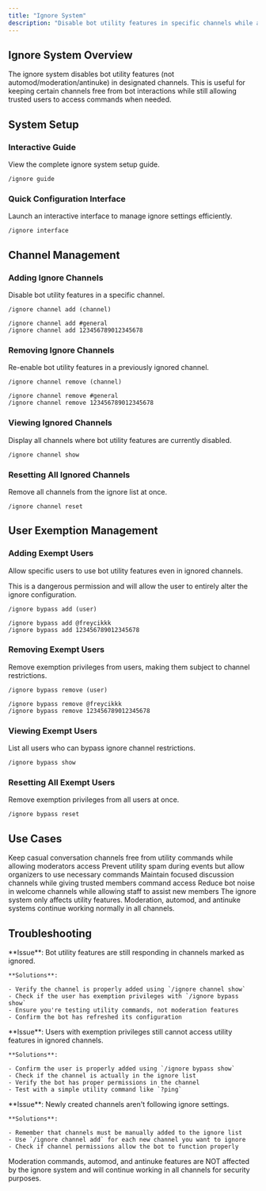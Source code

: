 ```yaml
---
title: "Ignore System"
description: "Disable bot utility features in specific channels while allowing exempt users to bypass these restrictions."
---
```


## Ignore System Overview

The ignore system disables bot utility features (not automod/moderation/antinuke) in designated channels. This is useful for keeping certain channels free from bot interactions while still allowing trusted users to access commands when needed.

## System Setup

### Interactive Guide

View the complete ignore system setup guide.

```Unspecified Example
/ignore guide
```

### Quick Configuration Interface

Launch an interactive interface to manage ignore settings efficiently.

```Unspecified Example
/ignore interface
```

## Channel Management

### Adding Ignore Channels

Disable bot utility features in a specific channel.

<CodeGroup>

```Unspecified Example
/ignore channel add (channel)
```


```Unspecified Syntax
/ignore channel add #general
/ignore channel add 123456789012345678
```

</CodeGroup>

### Removing Ignore Channels

Re-enable bot utility features in a previously ignored channel.

<CodeGroup>

```Unspecified Example
/ignore channel remove (channel)
```


```Unspecified Syntax
/ignore channel remove #general
/ignore channel remove 123456789012345678
```

</CodeGroup>

### Viewing Ignored Channels

Display all channels where bot utility features are currently disabled.

```Unspecified Example
/ignore channel show
```

### Resetting All Ignored Channels

Remove all channels from the ignore list at once.

```Unspecified Example
/ignore channel reset
```

## User Exemption Management

### Adding Exempt Users

Allow specific users to use bot utility features even in ignored channels.

<Warning>
  This is a dangerous permission and will allow the user to entirely alter the ignore configuration.
</Warning>

<CodeGroup>

```Unspecified Example
/ignore bypass add (user)
```


```Unspecified Syntax
/ignore bypass add @freycikkk
/ignore bypass add 123456789012345678
```

</CodeGroup>

### Removing Exempt Users

Remove exemption privileges from users, making them subject to channel restrictions.

<CodeGroup>

```Unspecified Example
/ignore bypass remove (user)
```


```Unspecified Syntax
/ignore bypass remove @freycikkk
/ignore bypass remove 123456789012345678
```

</CodeGroup>

### Viewing Exempt Users

List all users who can bypass ignore channel restrictions.

```Unspecified Example
/ignore bypass show
```

### Resetting All Exempt Users

Remove exemption privileges from all users at once.

```Unspecified Example
/ignore bypass reset
```

## Use Cases

<CardGroup cols={2}>
  <Card title="General Chat">
    Keep casual conversation channels free from utility commands while allowing moderators access
  </Card>
  <Card title="Event Channels">
    Prevent utility spam during events but allow organizers to use necessary commands
  </Card>
  <Card title="Serious Discussions">
    Maintain focused discussion channels while giving trusted members command access
  </Card>
  <Card title="Newcomer Areas">
    Reduce bot noise in welcome channels while allowing staff to assist new members
  </Card>
</CardGroup>

<Note>
  The ignore system only affects utility features. Moderation, automod, and antinuke systems continue working normally in all channels.
</Note>

## Troubleshooting

<AccordionGroup>
  <Accordion title="Commands still working in ignored channels">
    **Issue**: Bot utility features are still responding in channels marked as ignored.

    **Solutions**:

    - Verify the channel is properly added using `/ignore channel show`
    - Check if the user has exemption privileges with `/ignore bypass show`
    - Ensure you're testing utility commands, not moderation features
    - Confirm the bot has refreshed its configuration
  </Accordion>
  <Accordion title="Exempt users cannot use commands">
    **Issue**: Users with exemption privileges still cannot access utility features in ignored channels.

    **Solutions**:

    - Confirm the user is properly added using `/ignore bypass show`
    - Check if the channel is actually in the ignore list
    - Verify the bot has proper permissions in the channel
    - Test with a simple utility command like `?ping`
  </Accordion>
  <Accordion title="System not applying to new channels">
    **Issue**: Newly created channels aren't following ignore settings.

    **Solutions**:

    - Remember that channels must be manually added to the ignore list
    - Use `/ignore channel add` for each new channel you want to ignore
    - Check if channel permissions allow the bot to function properly
  </Accordion>
</AccordionGroup>

<Info>
  Moderation commands, automod, and antinuke features are NOT affected by the ignore system and will continue working in all channels for security purposes.
</Info>